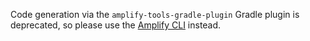 Code generation via the `amplify-tools-gradle-plugin` Gradle plugin is deprecated, so please use the [Amplify CLI](/[platform]/prev/build-a-backend/more-features/datastore/set-up-datastore/#code-generation-amplify-cli) instead.